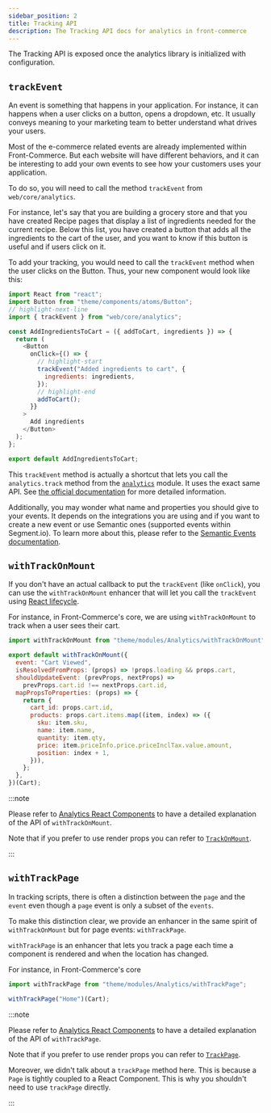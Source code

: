 ```yaml
---
sidebar_position: 2
title: Tracking API
description: The Tracking API docs for analytics in front-commerce
---
```


The Tracking API is exposed once the analytics library is initialized with
configuration.

## `trackEvent`

An event is something that happens in your application. For instance, it can
happens when a user clicks on a button, opens a dropdown, etc. It usually
conveys meaning to your marketing team to better understand what drives your
users.

Most of the e-commerce related events are already implemented within
Front-Commerce. But each website will have different behaviors, and it can be
interesting to add your own events to see how your customers uses your
application.

To do so, you will need to call the method `trackEvent` from
`web/core/analytics`.

For instance, let's say that you are building a grocery store and that you have
created Recipe pages that display a list of ingredients needed for the current
recipe. Below this list, you have created a button that adds all the ingredients
to the cart of the user, and you want to know if this button is useful and if
users click on it.

To add your tracking, you would need to call the `trackEvent` method when the
user clicks on the Button. Thus, your new component would look like this:

```js
import React from "react";
import Button from "theme/components/atoms/Button";
// highlight-next-line
import { trackEvent } from "web/core/analytics";

const AddIngredientsToCart = ({ addToCart, ingredients }) => {
  return (
    <Button
      onClick={() => {
        // highlight-start
        trackEvent("Added ingredients to cart", {
          ingredients: ingredients,
        });
        // highlight-end
        addToCart();
      }}
    >
      Add ingredients
    </Button>
  );
};

export default AddIngredientsToCart;
```

This `trackEvent` method is actually a shortcut that lets you call the
`analytics.track` method from the
[`analytics`](https://getanalytics.io/api/#analyticstrack) module. It uses the
exact same API. See
[the official documentation](https://segment.com/docs/spec/track/) for more
detailed information.

Additionally, you may wonder what name and properties you should give to your
events. It depends on the integrations you are using and if you want to create a
new event or use Semantic ones (supported events within Segment.io). To learn
more about this, please refer to the
[Semantic Events documentation](https://segment.com/docs/spec/semantic/).

## `withTrackOnMount`

If you don't have an actual callback to put the `trackEvent` (like `onClick`),
you can use the `withTrackOnMount` enhancer that will let you call the
`trackEvent` using
[React lifecycle](http://projects.wojtekmaj.pl/react-lifecycle-methods-diagram/).

For instance, in Front-Commerce's core, we are using `withTrackOnMount` to track
when a user sees their cart.

```jsx
import withTrackOnMount from "theme/modules/Analytics/withTrackOnMount";

export default withTrackOnMount({
  event: "Cart Viewed",
  isResolvedFromProps: (props) => !props.loading && props.cart,
  shouldUpdateEvent: (prevProps, nextProps) =>
    prevProps.cart.id !== nextProps.cart.id,
  mapPropsToProperties: (props) => {
    return {
      cart_id: props.cart.id,
      products: props.cart.items.map((item, index) => ({
        sku: item.sku,
        name: item.name,
        quantity: item.qty,
        price: item.priceInfo.price.priceInclTax.value.amount,
        position: index + 1,
      })),
    };
  },
})(Cart);
```

:::note

Please refer to
[Analytics React Components](/docs/reference/analytics-components#withtrackonmount)
to have a detailed explanation of the API of `withTrackOnMount`.

Note that if you prefer to use render props you can refer to
[`TrackOnMount`](/docs/reference/analytics-components#trackonmount).

:::

## `withTrackPage`

In tracking scripts, there is often a distinction between the `page` and the
`event` even though a `page` event is only a subset of the `events`.

To make this distinction clear, we provide an enhancer in the same spirit of
`withTrackOnMount` but for page events: `withTrackPage`.

`withTrackPage` is an enhancer that lets you track a page each time a component
is rendered and when the location has changed.

For instance, in Front-Commerce's core

```jsx
import withTrackPage from "theme/modules/Analytics/withTrackPage";

withTrackPage("Home")(Cart);
```

:::note

Please refer to
[Analytics React Components](/docs/reference/analytics-components#withtrackpage)
to have a detailed explanation of the API of `withTrackPage`.

Note that if you prefer to use render props you can refer to
[`TrackPage`](/docs/reference/analytics-components#trackpage).

Moreover, we didn't talk about a `trackPage` method here. This is because a
`Page` is tightly coupled to a React Component. This is why you shouldn't need
to use `trackPage` directly.

:::
